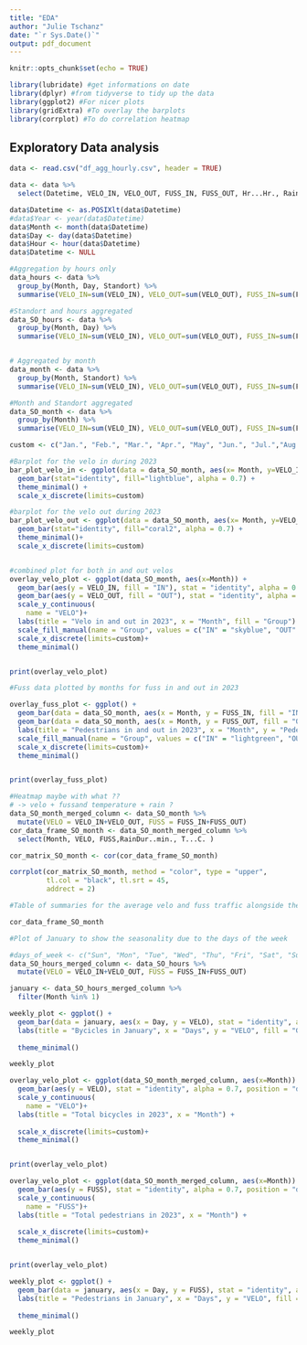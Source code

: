 ```yaml
---
title: "EDA"
author: "Julie Tschanz"
date: "`r Sys.Date()`"
output: pdf_document
---
```


```r
knitr::opts_chunk$set(echo = TRUE)
```

```r
library(lubridate) #get informations on date
library(dplyr) #from tidyverse to tidy up the data
library(ggplot2) #For nicer plots
library(gridExtra) #To overlay the barplots
library(corrplot) #To do correlation heatmap
```
## Exploratory Data analysis

```r
data <- read.csv("df_agg_hourly.csv", header = TRUE)

data <- data %>%
  select(Datetime, VELO_IN, VELO_OUT, FUSS_IN, FUSS_OUT, Hr...Hr., RainDur..min., StrGlo..W.m2., T...C., WD...., Standort) #I selected only what I deemed important for the EDA

data$Datetime <- as.POSIXlt(data$Datetime)
#data$Year <- year(data$Datetime)
data$Month <- month(data$Datetime)
data$Day <- day(data$Datetime)
data$Hour <- hour(data$Datetime)
data$Datetime <- NULL

#Aggregation by hours only
data_hours <- data %>%
  group_by(Month, Day, Standort) %>%
  summarise(VELO_IN=sum(VELO_IN), VELO_OUT=sum(VELO_OUT), FUSS_IN=sum(FUSS_IN), FUSS_OUT=sum(FUSS_OUT), Hr...Hr.=mean(Hr...Hr., na.rm = TRUE), RainDur..min.=mean(RainDur..min., na.rm = TRUE), StrGlo..W.m2.=mean(StrGlo..W.m2., na.rm = TRUE), T...C.=mean(T...C., na.rm = TRUE), WD....=mean(WD...., na.rm = TRUE))

#Standort and hours aggregated
data_SO_hours <- data %>%
  group_by(Month, Day) %>%
  summarise(VELO_IN=sum(VELO_IN), VELO_OUT=sum(VELO_OUT), FUSS_IN=sum(FUSS_IN), FUSS_OUT=sum(FUSS_OUT), Hr...Hr.=mean(Hr...Hr., na.rm = TRUE), RainDur..min.=mean(RainDur..min., na.rm = TRUE), StrGlo..W.m2.=mean(StrGlo..W.m2., na.rm = TRUE), T...C.=mean(T...C., na.rm = TRUE), WD....=mean(WD...., na.rm = TRUE))


# Aggregated by month
data_month <- data %>%
  group_by(Month, Standort) %>%
  summarise(VELO_IN=sum(VELO_IN), VELO_OUT=sum(VELO_OUT), FUSS_IN=sum(FUSS_IN), FUSS_OUT=sum(FUSS_OUT), Hr...Hr.=mean(Hr...Hr., na.rm = TRUE), RainDur..min.=mean(RainDur..min., na.rm = TRUE), StrGlo..W.m2.=mean(StrGlo..W.m2., na.rm = TRUE), T...C.=mean(T...C., na.rm = TRUE), WD....=mean(WD...., na.rm = TRUE))

#Month and Standort aggregated
data_SO_month <- data %>%
  group_by(Month) %>%
  summarise(VELO_IN=sum(VELO_IN), VELO_OUT=sum(VELO_OUT), FUSS_IN=sum(FUSS_IN), FUSS_OUT=sum(FUSS_OUT), Hr...Hr.=mean(Hr...Hr., na.rm = TRUE), RainDur..min.=mean(RainDur..min., na.rm = TRUE), StrGlo..W.m2.=mean(StrGlo..W.m2., na.rm = TRUE), T...C.=mean(T...C., na.rm = TRUE), WD....=mean(WD...., na.rm = TRUE))
```

```r
custom <- c("Jan.", "Feb.", "Mar.", "Apr.", "May", "Jun.", "Jul.","Aug.", "Sep.", "Oct.", "Nov.", "Dec.")

#Barplot for the velo in during 2023
bar_plot_velo_in <- ggplot(data = data_SO_month, aes(x= Month, y=VELO_IN))+
  geom_bar(stat="identity", fill="lightblue", alpha = 0.7) +
  theme_minimal() +
  scale_x_discrete(limits=custom)

#barplot for the velo out during 2023
bar_plot_velo_out <- ggplot(data = data_SO_month, aes(x= Month, y=VELO_OUT))+
  geom_bar(stat="identity", fill="coral2", alpha = 0.7) +
  theme_minimal()+
  scale_x_discrete(limits=custom)



```


```r
#combined plot for both in and out velos
overlay_velo_plot <- ggplot(data_SO_month, aes(x=Month)) +
  geom_bar(aes(y = VELO_IN, fill = "IN"), stat = "identity", alpha = 0.7, position = "dodge") +
  geom_bar(aes(y = VELO_OUT, fill = "OUT"), stat = "identity", alpha = 0.7, position = "dodge") +
  scale_y_continuous(
    name = "VELO")+
  labs(title = "Velo in and out in 2023", x = "Month", fill = "Group") +
  scale_fill_manual(name = "Group", values = c("IN" = "skyblue", "OUT" = "coral")) +
  scale_x_discrete(limits=custom)+
  theme_minimal()


print(overlay_velo_plot)

```

```r
#Fuss data plotted by months for fuss in and out in 2023

overlay_fuss_plot <- ggplot() +
  geom_bar(data = data_SO_month, aes(x = Month, y = FUSS_IN, fill = "IN"), stat = "identity", alpha = 0.7, position = "dodge") +
  geom_bar(data = data_SO_month, aes(x = Month, y = FUSS_OUT, fill = "OUT"), stat = "identity", alpha = 0.7, position = "dodge") +
  labs(title = "Pedestrians in and out in 2023", x = "Month", y = "Pedestrians", fill = "Group") +
  scale_fill_manual(name = "Group", values = c("IN" = "lightgreen", "OUT" = "mediumpurple1")) +
  scale_x_discrete(limits=custom)+
  theme_minimal()


print(overlay_fuss_plot)

```




```r
#Heatmap maybe with what ??
# -> velo + fussand temperature + rain ?
data_SO_month_merged_column <- data_SO_month %>%
  mutate(VELO = VELO_IN+VELO_OUT, FUSS = FUSS_IN+FUSS_OUT)
cor_data_frame_SO_month <- data_SO_month_merged_column %>%
  select(Month, VELO, FUSS,RainDur..min., T...C. )

cor_matrix_SO_month <- cor(cor_data_frame_SO_month)

corrplot(cor_matrix_SO_month, method = "color", type = "upper", 
         tl.col = "black", tl.srt = 45,
         addrect = 2)
```

```r
#Table of summaries for the average velo and fuss traffic alongside the average rain and temperature, maybe per month or just over the year...

cor_data_frame_SO_month
```


```r
#Plot of January to show the seasonality due to the days of the week

#days_of_week <- c("Sun", "Mon", "Tue", "Wed", "Thu", "Fri", "Sat", "Sun", "Mon", "Tue", "Wed", "Thu", "Fri", "Sat", "Sun", "Mon", "Tue", "Wed", "Thu", "Fri", "Sat","Sun", "Mon", "Tue", "Wed", "Thu", "Fri", "Sat", "Mon", "Tue", "Wed")
data_SO_hours_merged_column <- data_SO_hours %>%
  mutate(VELO = VELO_IN+VELO_OUT, FUSS = FUSS_IN+FUSS_OUT)

january <- data_SO_hours_merged_column %>%
  filter(Month %in% 1)

weekly_plot <- ggplot() +
  geom_bar(data = january, aes(x = Day, y = VELO), stat = "identity", alpha = 0.7, position = "dodge", fill="coral2") +
  labs(title = "Bycicles in January", x = "Days", y = "VELO", fill = "Group") +
  
  theme_minimal()

weekly_plot
```

```r
overlay_velo_plot <- ggplot(data_SO_month_merged_column, aes(x=Month)) +
  geom_bar(aes(y = VELO), stat = "identity", alpha = 0.7, position = "dodge", fill="skyblue") +
  scale_y_continuous(
    name = "VELO")+
  labs(title = "Total bicycles in 2023", x = "Month") +
  
  scale_x_discrete(limits=custom)+
  theme_minimal()


print(overlay_velo_plot)
```


```r
overlay_velo_plot <- ggplot(data_SO_month_merged_column, aes(x=Month)) +
  geom_bar(aes(y = FUSS), stat = "identity", alpha = 0.7, position = "dodge", fill="lightgreen") +
  scale_y_continuous(
    name = "FUSS")+
  labs(title = "Total pedestrians in 2023", x = "Month") +
  
  scale_x_discrete(limits=custom)+
  theme_minimal()


print(overlay_velo_plot)
```

```r
weekly_plot <- ggplot() +
  geom_bar(data = january, aes(x = Day, y = FUSS), stat = "identity", alpha = 0.7, position = "dodge", fill="coral2") +
  labs(title = "Pedestrians in January", x = "Days", y = "VELO", fill = "Group") +
  
  theme_minimal()

weekly_plot
```

